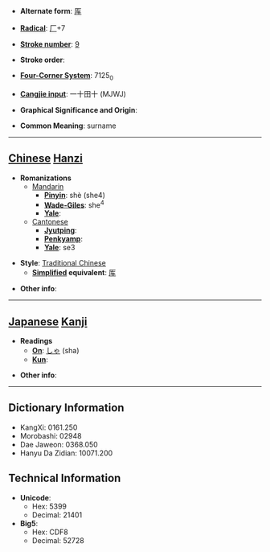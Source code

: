 * '''Alternate form''': [[厍]]

* '''[[Wiktionary:Chinese radical index| Radical]]''': [[Wiktionary:Chinese radical index 厂|厂]]+7

* '''[[Wiktionary:Chinese total strokes index|Stroke number]]''': [[Wiktionary:Chinese total strokes index 9|9]]

* '''Stroke order''': 

* '''[[Wiktionary:Chinese four corner index|Four-Corner System]]''': 7125<sub>0</sub>

* '''[[Wiktionary:Chinese Cangjie index|Cangjie input]]''': 一十田十 (MJWJ)

* '''Graphical Significance and Origin''': 

* '''Common Meaning''': surname

----

== [[Chinese]] [[Hanzi]] ==

* '''Romanizations'''
** [[Mandarin]]
*** '''[[Pinyin]]''': shè (she4)
*** '''[[Wade-Giles]]''': she<sup>4</sup>
*** '''[[Yale]]''': 
**[[Cantonese]]
***'''[[Jyutping]]''':
***'''[[Penkyamp]]''': 
***'''[[Yale]]''': se3

* '''Style''': [[Traditional Chinese]] 
** '''[[Simplified Chinese|Simplified]] equivalent''': [[厍]]

* '''Other info''': 

----

== [[Japanese]] [[Kanji]] ==

* '''Readings'''
** '''[[On]]''': [[しゃ]] (sha)
** '''[[Kun]]''': 

* '''Other info''':  

----

== Dictionary Information ==

* KangXi: 0161.250
* Morobashi: 02948
* Dae Jaweon: 0368.050
* Hanyu Da Zidian: 10071.200

== Technical Information ==

* '''Unicode''':
** Hex: 5399
** Decimal: 21401
* '''Big5''':
** Hex: CDF8
** Decimal: 52728